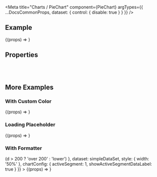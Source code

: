 
<Meta
  title="Charts /  PieChart"
  component={PieChart}
  argTypes={{
    ...DocsCommonProps,
    dataset: {
      control: { disable: true }
    }
  }}
/>

<DocsHeader />

## Example

<Canvas>
  <Story
    name="Default"
    args={{
      dimension: {
        accessor: 'name'
      },
      measure: {
        accessor: 'users'
      },
      dataset: simpleDataSet,
      style: { width: '50%' }
    }}
  >
    {(props) => <PieChart {...props} />}
  </Story>
</Canvas>

## Properties

<ArgsTable story="Default" />

<br />
<br />

## More Examples

### With Custom Color

<Canvas>
  <Story
    name="With Custom Color"
    args={{
      dimension: {
        accessor: 'name'
      },
      measure: {
        accessor: 'users',
        colors: ['#f00', 'green', 'var(--sapNegativeColor)']
      },
      dataset: simpleDataSet,
      style: { width: '50%' }
    }}
  >
    {(props) => <PieChart {...props} />}
  </Story>
</Canvas>

### Loading Placeholder

<Canvas>
  <Story name="Loading Placeholder">{(props) => <PieChart style={{ width: '50%' }} />}</Story>
</Canvas>

### With Formatter

<Canvas>
  <Story
    name="With Formatter"
    args={{
      dimension: {
        accessor: 'name'
      },
      measure: {
        accessor: 'users',
        formatter: (d) => (d > 200 ? 'over 200' : 'lower')
      },
      dataset: simpleDataSet,
      style: { width: '50%' },
      chartConfig: {
        activeSegment: 1,
        showActiveSegmentDataLabel: true
      }
    }}
  >
    {(props) => <PieChart {...props} />}
  </Story>
</Canvas>
